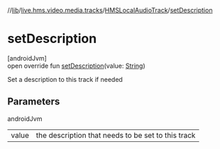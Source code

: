 //[lib](/api-reference/android/v2/home/content)/[live.hms.video.media.tracks](../index)/[HMSLocalAudioTrack](index)/[setDescription](set-description)

# setDescription

[androidJvm]\
open override fun [setDescription](set-description)(value: [String](https://kotlinlang.org/api/latest/jvm/stdlib/kotlin/-string/index.html))

Set a description to this track if needed

## Parameters

androidJvm

|       |                                                    |
| ----- | -------------------------------------------------- |
| value | the description that needs to be set to this track |
